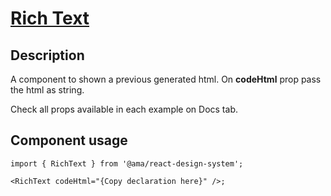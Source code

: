 
<Meta title="Components/Rich Text/Rich Text Docs" />

<h1 className="mb-32">
  <u>Rich Text</u>
</h1>

<h2> Description </h2>
<p className="fs-16">
  A component to shown a previous generated html. On <b>codeHtml</b> prop pass the html as string.
</p>
<p className="fs-16">Check all props available in each example on Docs tab.</p>

<h2>Component usage </h2>

```tsx
import { RichText } from '@ama/react-design-system';

<RichText codeHtml="{Copy declaration here}" />;
```
